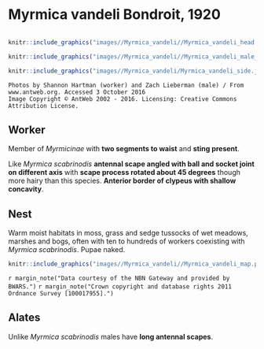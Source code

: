 # **Myrmica vandeli** Bondroit, 1920

```marginfigure
```

```r
knitr::include_graphics("images//Myrmica_vandeli//Myrmica_vandeli_head.jpg")
```

```r
knitr::include_graphics("images//Myrmica_vandeli//Myrmica_vandeli_male_head.jpg")
```

```r
knitr::include_graphics("images//Myrmica_vandeli/Myrmica_vandeli_side.jpg")
```

```block
Photos by Shannon Hartman (worker) and Zach Lieberman (male) / From www.antweb.org. Accessed 3 October 2016
Image Copyright © AntWeb 2002 - 2016. Licensing: Creative Commons Attribution License.
```

## Worker
Member of *Myrmicinae* with **two segments to waist** and **sting present**.

Like *Myrmica scabrinodis* **antennal scape angled with ball and socket joint on different axis** with **scape process rotated about 45 degrees**
though more hairy than this species. **Anterior border of clypeus with shallow concavity**.

## Nest
Warm moist habitats in moss, grass and sedge tussocks of wet meadows, marshes and bogs, often with ten to hundreds of workers coexisting with *Myrmica scabrinodis*. Pupae naked.

```r
knitr::include_graphics("images//Myrmica_vandeli//Myrmica_vandeli_map.png")
```
`r margin_note("Data courtesy of the NBN Gateway and provided by BWARS.")`
`r margin_note("Crown copyright and database rights 2011 Ordnance Survey [100017955].")`

## Alates
Unlike *Myrmica scabrinodis* males have **long antennal scapes**.

\pagebreak